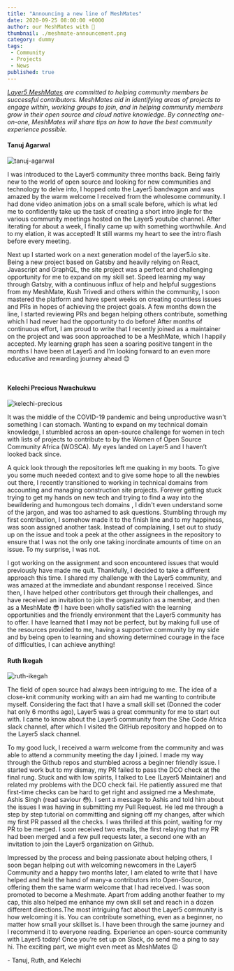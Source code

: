 ```yaml
---
title: "Announcing a new line of MeshMates"
date: 2020-09-25 08:00:00 +0000
author: our MeshMates with 🤍
thumbnail: ./meshmate-announcement.png
category: dummy
tags:
 - Community
 - Projects
 - News
published: true
---
```





<BlogWrapper>

  _[Layer5 MeshMates](/community/meshmates) are committed to helping community members be successful contributors. MeshMates aid in identifying areas of projects to engage within, working groups to join, and in helping community members grow in their open source and cloud native knowledge. By connecting one-on-one, MeshMates will share tips on how to have the best community experience possible._

  <h4>
    <Link to="/community/members/tanuj-agarwal">
      Tanuj Agarwal
    </Link>
  </h4>
  <img
    src={ Tanuj }
    class="image-right"
    alt="tanuj-agarwal"
  />
  <p>
    I was introduced to the Layer5 community three months back. Being fairly new
    to the world of open source and looking for new communities and technology to
    delve into, I hopped onto the Layer5 bandwagon and was amazed by the warm
    welcome I received from the wholesome community. I had done video animation
    jobs on a small scale before, which is what led me to confidently take up the
    task of creating a short intro jingle for the various community meetings
    hosted on the Layer5 youtube channel. After iterating for about a week, I
    finally came up with something worthwhile. And to my elation, it was accepted!
    It still warms my heart to see the intro flash before every meeting.
  </p>
  <p>
    Next up I started work on a next generation model of the layer5.io site. Being
    a new project based on Gatsby and heavily relying on React, Javascript and
    GraphQL, the site project was a perfect and challenging opportunity for me to
    expand on my skill set. Speed learning my way through Gatsby, with a
    continuous influx of help and helpful suggestions from my MeshMate, Kush
    Trivedi and others within the community, I soon mastered the platform and have
    spent weeks on creating countless issues and PRs in hopes of achieving the
    project goals. A few months down the line, I started reviewing PRs and began
    helping others contribute, something which I had never had the opportunity to
    do before! After months of continuous effort, I am proud to write that I
    recently joined as a maintainer on the project and was soon approached to be a
    MeshMate, which I happily accepted. My learning graph has seen a soaring
    positive tangent in the months I have been at Layer5 and I’m looking forward
    to an even more educative and rewarding journey ahead 😊
  </p>
  <br />
  <h4>
    <Link to="/community/members/kelechi-nwachukwu">
      Kelechi Precious Nwachukwu
    </Link>
  </h4>
  <img
    src={ Kelechi }
    class="image-right"
    alt="kelechi-precious"
  />
  <p>
    It was the middle of the COVID-19 pandemic and being unproductive wasn't
    something I can stomach. Wanting to expand on my technical domain knowledge, I
    stumbled across an open-source challenge for women in tech with lists of
    projects to contribute to by the Women of Open Source Community Africa
    (WOSCA). My eyes landed on Layer5 and I haven’t looked back since.
  </p>
  <p>
    A quick look through the repositories left me quaking in my boots. To give you
    some much needed context and to give some hope to all the newbies out there, I
    recently transitioned to working in technical domains from accounting and
    managing construction site projects. Forever getting stuck trying to get my
    hands on new tech and trying to find a way into the bewildering and humongous
    tech domains , I didn't even understand some of the jargon, and was too
    ashamed to ask questions. Stumbling through my first contribution, I somehow
    made it to the finish line and to my happiness, was soon assigned another
    task. Instead of complaining, I set out to study up on the issue and took a
    peek at the other assignees in the repository to ensure that I was not the
    only one taking inordinate amounts of time on an issue. To my surprise, I was
    not.
  </p>
  <p>
    I got working on the assignment and soon encountered issues that would
    previously have made me quit. Thankfully, I decided to take a different
    approach this time. I shared my challenge with the Layer5 community, and was
    amazed at the immediate and abundant response I received. Since then, I have
    helped other contributors get through their challenges, and have received an
    invitation to join the organization as a member, and then as a MeshMate 😎 I
    have been wholly satisfied with the learning opportunities and the friendly
    environment that the Layer5 community has to offer. I have learned that I may
    not be perfect, but by making full use of the resources provided to me, having
    a supportive community by my side and by being open to learning and showing
    determined courage in the face of difficulties, I can achieve anything!
  </p>
  <h4>
    <Link to="/community/members/ruth-ikegah"> Ruth Ikegah </Link>
  </h4>
  <img
    src={ Ruth }
    class="image-right"
    alt="ruth-ikegah"
  />
  <p>
    The field of open source had always been intriguing to me. The idea of a
    close-knit community working with an aim had me wanting to contribute myself.
    Considering the fact that I have a small skill set (Donned the coder hat only
    6 months ago), Layer5 was a great community for me to start out with. I came
    to know about the Layer5 community from the She Code Africa slack channel,
    after which I visited the
    <Link to="https://github.com/layer5io">GitHub repository</Link> and hopped on to
    the Layer5 slack channel.
  </p>
  <p>
    To my good luck, I received a warm welcome from the community and was able to
    attend a community meeting the day I joined. I made my way through the Github
    repos and stumbled across a beginner friendly issue. I started work but to my
    dismay, my PR failed to pass the DCO check at the final rung. Stuck and with
    low spirits, I talked to Lee (Layer5 Maintainer) and related my problems with
    the DCO check fail. He patiently assured me that first-time checks can be hard
    to get right and assigned me a Meshmate, Ashis Singh (read saviour 😳). I sent
    a message to Ashis and told him about the issues I was having in submitting my
    Pull Request. He led me through a step by step tutorial on committing and
    signing off my changes, after which my first PR passed all the checks. I was
    thrilled at this point, waiting for my PR to be merged. I soon received two
    emails, the first relaying that my PR had been merged and a few pull requests
    later, a second one with an invitation to join the Layer5 organization on
    Github.
  </p>
  <p>
    Impressed by the process and being passionate about helping others, I soon
    began helping out with welcoming newcomers in the Layer5 Community and a happy
    two months later, I am elated to write that I have helped and held the hand of
    many-a contributors into Open-Source, offering them the same warm welcome that
    I had received. I was soon promoted to become a Meshmate. Apart from adding
    another feather to my cap, this also helped me enhance my own skill set and
    reach in a dozen different directions.The most intriguing fact about the
    Layer5 community is how welcoming it is. You can contribute something, even as
    a beginner, no matter how small your skillset is. I have been through the same
    journey and I recommend it to everyone reading. Experience an open-source
    community with Layer5 today! Once you’re set up on Slack, do send me a ping to
    say hi. The exciting part, we might even meet as MeshMates 😉
  </p>

  \- Tanuj, Ruth, and Kelechi

</BlogWrapper>
